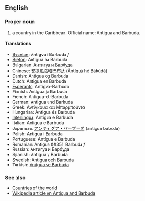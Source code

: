 ==English==

===Proper noun===

# a country in the Caribbean. Official name: Antigua and Barbuda.

====Translations====
*[[Bosnian]]: Antigva i Barbuda ''f''
*[[Breton]]: Antigua ha Barbuda
*Bulgarian: [[Антигуа и Барбуда]]
*Chinese: 安提瓜岛和巴布达 (Āntíguā hé Bābùdá)
*Danish: Antigua og Barbuda
*Dutch: Antigua en Barbuda
*[[Esperanto]]: Antigvo-Barbudo
*Finnish: Antigua ja Barbuda
*French: Antigua-et-Barbuda
*German: Antigua und Barbuda
*Greek: Αντίγκουα και Μπαρμπούντα
*Hungarian: Antigua és Barbuda
*[[Interlingua]]: Antigua e Barbuda
*Italian: Antigua e Barbuda
*Japanese: [[アンティグア・バーブーダ]] (antigua bābūda)
*Polish: Antigua i Barbuda
*Portuguese: Antígua e Barbuda
*Romanian: Antigua &#351i Barbuda ''f''
*Russian: Антигуа и Барбуда
*Spanish: Antigua y Barbuda
*Swedish: Antigua och Barbuda
*Turkish: [[Antigua ve Barbuda]]

===See also===
*[[Countries of the world]]
*[[en:Antigua and Barbuda|Wikipedia article on Antigua and Barbuda]]